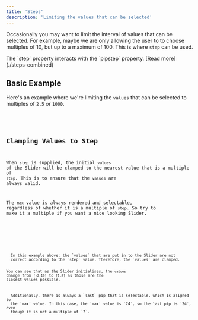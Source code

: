 ```yaml
---
title: 'Steps'
description: 'Limiting the values that can be selected'
---
```











Occasionally you may want to limit the interval of values that can be selected.
For example, maybe we are only allowing the user to to choose multiples of 10, but up
to a maximum of 100. This is where `step` can be used.

<Note title="Pips Placement" type="info">
  The `step` property interacts with the `pipstep` property. [Read more](./steps-combined)
</Note>

## Basic Example

Here's an example where we're limiting the `values` that can be 
selected to multiples of `2.5` or `1000`.

<Demo name="Step at Multiples of 10" client:visible>
  <Steps client:visible />
  <Code slot="svelte" code={cleanImport(StepsRaw)} lang="svelte" />
</Demo>



## Clamping Values to Step

When `step` is supplied, the initial `values` of the Slider will be clamped to the
nearest value that is a multiple of `step`. This is to ensure that the `values`
are always valid.

<Info>The `max` value is always rendered and selectable, regardless 
  of whether it is a multiple of `step`. So try to make it a multiple if you
  want a nice looking Slider.</Info>

<Demo name="Step at Multiples of 10" client:visible>
  <Clamp client:visible />
  <Code slot="svelte" code={cleanImport(ClampRaw)} lang="svelte" />
</Demo>

<Note type="info">
  In this example above; the `values` that are put in to the Slider are not
  correct according to the `step` value. Therefore, the `values` are clamped.

  You can see that as the Slider initialises, the `values` change from `[-2,10]` to
  `[1,8]` as those are the closest values possible.
</Note>

<Note type="warning">
  Additionally, there is always a `last` pip that is selectable, which is aligned to
  the `max` value. In this case, the `max` value is `24`, so the last pip is `24`, even
  though it is not a multiple of `7`.
</Note>